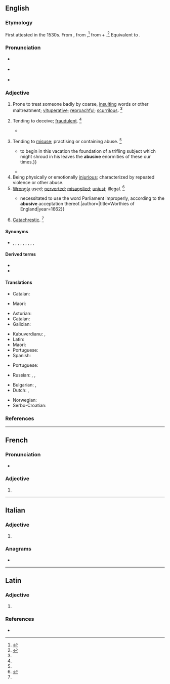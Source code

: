 ==English==

===Etymology===
First attested in the 1530s. From {{der|en|fr|abusif}}, from {{der|en|la|abūsīvus}},<ref name=RHD>{{R:RHCD|page=6}}</ref> from {{m|la|abusus}} + {{m|la|-ivus||-ive}}.<ref name=WI3>{{R:MW3 1976|page=8}}</ref> Equivalent to {{suffix|en|abuse|ive}}.

===Pronunciation===
* {{a|RP}} {{IPA|en|/əˈbjuː.sɪv/}}
* {{a|US}} {{IPA|en|/əˈbju.sɪv/|/əˈbju.zɪv/}}
* {{audio|en|LL-Q1860 (eng)-Mélange a trois-abusive.wav |Audio (UK)}}

===Adjective===
{{en-adj}}

# Prone to treat someone badly by coarse, [[insulting]] words or other maltreatment; [[vituperative]]; [[reproachful]]; [[scurrilous]]. {{defdate|First attested in the early 17th century.}}<ref name=SOED/>
#: {{ux|en|All they could ever do was to shout '''abusive''' inanities at me and my colleagues.}}
# {{lb|en|obsolete}} Tending to deceive; [[fraudulent]]. {{defdate|Attested only from the early to mid 17th century.}}<ref name=SOED/>
#* {{RQ:Bacon War with Spain|passage=an '''abusive''' treaty}}
# {{lb|en|archaic}} Tending to [[misuse]]; practising or containing abuse. {{defdate|First attested in the late 16th century.}}<ref name=SOED/>
#* {{quote-book|en|year=1589|author={{w|Thomas Nashe}}|title=The Anatomy of Absurdity|passage={{...}} to begin in this vacation the foundation of a trifling subject which might shroud in his leaves the '''abusive''' enormities of these our times.}}
#* {{quote-book|en|year=1837|title=Introduction to the Literature of Europe|passage=the '''abusive''' prerogatives of his see|author={{w|Henry Hallam}}}}
# Being physically or emotionally [[injurious]]; characterized by repeated violence or other abuse.
# [[wrongly|Wrongly]] used; [[perverted]]; [[misapplied]]; [[unjust]]; illegal. {{defdate|First attested in the mid 16th century.}}<ref name=SOED>{{R:SOED5|page=10}}</ref>
#* {{quote-book|en|passage=I am {{...}}necessitated to use the word Parliament improperly, according to the '''abusive''' acceptation thereof.|author={{w|Thomas Fuller}}|title=Worthies of England|year=1662}}
# {{lb|en|archaic}} [[catachrestic|Catachrestic]]. {{defdate|First attested in the mid 16th century.}}<ref name=SOED/>

====Synonyms====
* {{sense|prone to treating badly}} {{l|en|reproachful}}, {{l|en|scurrilous}}, {{l|en|opprobrious}}, {{l|en|insolent}}, {{l|en|insulting}}, {{l|en|injurious}}, {{l|en|offensive}}, {{l|en|reviling}}, {{l|en|berate|berating}}, {{l|en|vituperative}}

====Derived terms====
* {{l|en|abusively}}
* {{l|en|abusiveness}}

====Translations====
{{trans-top|wrongly used}}
* Catalan: {{t+|ca|abusiu}}
{{trans-mid}}
* Maori: {{t|mi|ngutu momoho }}
{{trans-bottom}}

{{trans-top|practicing abuse}}
* Asturian: {{t|ast|abusivu}}
* Catalan: {{t+|ca|abusiu}}
* Galician: {{t+|gl|abusivo}}
{{trans-mid}}
* Kabuverdianu: {{t|kea|abuzadu}}, {{t|kea|abuzóde}}
* Latin: {{t|la|contumēliōsus}}
* Maori: {{t|mi|ngutu momoho}} {{qualifier|of talk}}
* Portuguese: {{t+|pt|abusivo}}
* Spanish: {{t+|es|abusivo}}
{{trans-bottom}}

{{trans-top|containing abuse}}
* Portuguese: {{t+|pt|abusivo}}
{{trans-mid}}
* Russian: {{t+|ru|бра́нный}}, {{t+|ru|руга́тельный}}, {{t+|ru|ма́терный}}
{{trans-bottom}}

{{checktrans-top}}
* Bulgarian: {{t+|bg|оскърбителен}}, {{t+|bg|обиден}}
* Dutch: {{t+|nl|grof}}, {{t+|nl|ruw}}
{{trans-mid}}
* Norwegian: {{t+|no|grov}}
* Serbo-Croatian: {{t-needed|sh}}
{{trans-bottom}}

===References===
<references/>

----

==French==

===Pronunciation===
* {{audio|fr|LL-Q150 (fra)-DenisdeShawi-abusive.wav|Audio (CAN)}}

===Adjective===
{{head|fr|adjective form}}

# {{inflection of|fr|abusif||f|s}}

----

==Italian==

===Adjective===
{{it-adj-form|f-p}}

# {{adj form of|it|abusivo||f|p}}

===Anagrams===
* {{anagrams|it|a=abeisuv|Vesubia}}

----

==Latin==

===Adjective===
{{la-adj-form|abūsīve}}

# {{inflection of|la|abūsīvus||voc|m|s}}

===References===
* {{R:L&S}}